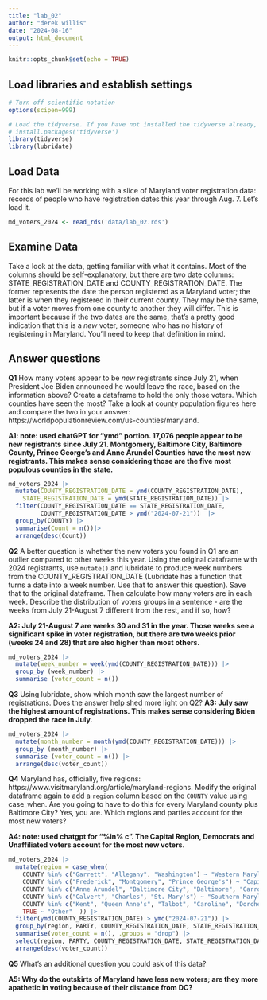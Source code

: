 ```yaml
---
title: "lab_02"
author: "derek willis"
date: "2024-08-16"
output: html_document
---
```


```r
knitr::opts_chunk$set(echo = TRUE)
```

## Load libraries and establish settings

```r
# Turn off scientific notation
options(scipen=999)

# Load the tidyverse. If you have not installed the tidyverse already, remove the # from the next line and run it first.  
# install.packages('tidyverse')
library(tidyverse)
library(lubridate)
```

## Load Data

For this lab we'll be working with a slice of Maryland voter registration data: records of people who have registration dates this year through Aug. 7. Let's load it.

```r
md_voters_2024 <- read_rds('data/lab_02.rds')
```

## Examine Data

Take a look at the data, getting familiar with what it contains. Most of the columns should be self-explanatory, but there are two date columns: STATE_REGISTRATION_DATE and COUNTY_REGISTRATION_DATE. The former represents the date the person registered as a Maryland voter; the latter is when they registered in their current county. They may be the same, but if a voter moves from one county to another they will differ. This is important because if the two dates are the same, that's a pretty good indication that this is a *new* voter, someone who has no history of registering in Maryland. You'll need to keep that definition in mind.

## Answer questions

**Q1** How many voters appear to be *new* registrants since July 21, when President Joe Biden announced he would leave the race, based on the information above? Create a dataframe to hold the only those voters. Which counties have seen the most? Take a look at county population figures here and compare the two in your answer: https://worldpopulationreview.com/us-counties/maryland.

**A1: note: used chatGPT for "ymd" portion. 17,076 people appear to be new registrants since July 21. Montgomery, Baltimore City, Baltimore County, Prince George's and Anne Arundel Counties have the most new registrants. This makes sense considering those are the five most populous counties in the state.**

```r
md_voters_2024 |>
  mutate(COUNTY_REGISTRATION_DATE = ymd(COUNTY_REGISTRATION_DATE), 
    STATE_REGISTRATION_DATE = ymd(STATE_REGISTRATION_DATE)) |>
  filter(COUNTY_REGISTRATION_DATE == STATE_REGISTRATION_DATE,  
         COUNTY_REGISTRATION_DATE > ymd("2024-07-21"))  |>
  group_by(COUNTY) |>               
  summarise(Count = n())|>
  arrange(desc(Count))
```

**Q2** A better question is whether the new voters you found in Q1 are an outlier compared to other weeks this year. Using the original dataframe with 2024 registrants, use `mutate()` and lubridate to produce week numbers from the COUNTY_REGISTRATION_DATE (Lubridate has a function that turns a date into a week number. Use that to answer this question). Save that to the original dataframe. Then calculate how many voters are in each week. Describe the distribution of voters groups in a sentence - are the weeks from July 21-August 7 different from the rest, and if so, how?

**A2: July 21-August 7 are weeks 30 and 31 in the year. Those weeks see a significant spike in voter registration, but there are two weeks prior (weeks 24 and 28) that are also higher than most others.**

```r
md_voters_2024 |>
  mutate(week_number = week(ymd(COUNTY_REGISTRATION_DATE))) |>
  group_by (week_number) |>
  summarise (voter_count = n())
```

**Q3** Using lubridate, show which month saw the largest number of registrations. Does the answer help shed more light on Q2?
**A3: July saw the highest amount of registrations. This makes sense considering Biden dropped the race in July.** 

```r
md_voters_2024 |>
  mutate(month_number = month(ymd(COUNTY_REGISTRATION_DATE))) |>
  group_by (month_number) |>
  summarise (voter_count = n()) |>
  arrange(desc(voter_count))
```

**Q4** Maryland has, officially, five regions: https://www.visitmaryland.org/article/maryland-regions. Modify the original dataframe again to add a `region` column based on the `COUNTY` value using case_when. Are you going to have to do this for every Maryland county plus Baltimore City? Yes, you are. Which regions and parties account for the most new voters?

**A4: note: used chatgpt for "%in% c". The Capital Region, Democrats and Unaffiliated voters account for the most new voters.** 

```r
md_voters_2024 |>
  mutate(region = case_when(
    COUNTY %in% c("Garrett", "Allegany", "Washington") ~ "Western Maryland",
    COUNTY %in% c("Frederick", "Montgomery", "Prince George's") ~ "Capital Region",
    COUNTY %in% c("Anne Arundel", "Baltimore City", "Baltimore", "Carroll", "Harford", "Howard") ~ "Central Maryland",
    COUNTY %in% c("Calvert", "Charles", "St. Mary's") ~ "Southern Maryland",
    COUNTY %in% c("Kent", "Queen Anne's", "Talbot", "Caroline", "Dorchester", "Wicomico", "Somerset", "Worcester", "Cecil") ~ "Eastern Shore",
    TRUE ~ "Other"  )) |>
  filter(ymd(COUNTY_REGISTRATION_DATE) > ymd("2024-07-21")) |>
  group_by(region, PARTY, COUNTY_REGISTRATION_DATE, STATE_REGISTRATION_DATE) |>
  summarise(voter_count = n(), .groups = "drop") |>
  select(region, PARTY, COUNTY_REGISTRATION_DATE, STATE_REGISTRATION_DATE, voter_count) |>
  arrange(desc(voter_count))
```

**Q5** What's an additional question you could ask of this data?

**A5: Why do the outskirts of Maryland have less new voters; are they more apathetic in voting because of their distance from DC? ** 
